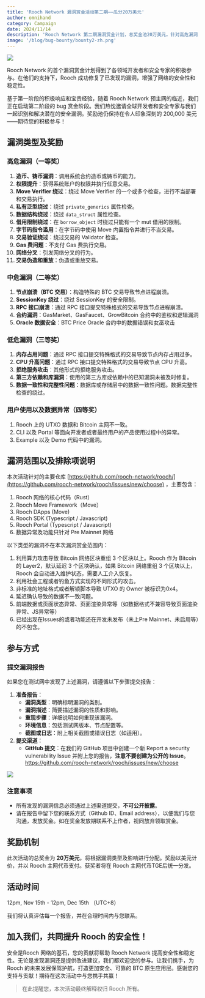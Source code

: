 ```yaml
---
title: 'Rooch Network 漏洞赏金活动第二期——瓜分20万美元'
author: omnihand
category: Campaign
date: 2024/11/14
description: 'Rooch Network 第二期漏洞赏金计划，总奖金池20万美元。针对高危漏洞（如造币、权限提升、验证绕过等）、中危漏洞（如节点崩溃、合约漏洞等）和低危漏洞提供不同级别的奖励。活动时间为2024年11月15日至12月15日。'
image: '/blog/bug-bounty/bounty2-zh.png'
---
```



<PostHeader />

![](/blog/bug-bounty/bounty2-zh.png)

Rooch Network 的首个漏洞赏金计划得到了各领域开发者和安全专家的积极参与。在他们的支持下，Rooch 成功修复了已发现的漏洞，增强了网络的安全性和稳定性。

基于第一阶段的积极响应和宝贵经验，随着 Rooch Network 预主网的临近，我们正在启动第二阶段的 bug 赏金阶段。我们热忱邀请全球开发者和安全专家与我们一起识别和解决潜在的安全漏洞。奖励池仍保持在令人印象深刻的 200,000 美元——期待您的积极参与！

## 漏洞类型及奖励

### 高危漏洞（一等奖）

1. **造币、铸币漏洞**：调用系统合约造币或铸币的能力。
2. **权限提升**：获得系统账户的权限并执行任意交易。
3. **Move Verifier 绕过**：绕过 Move Verifier 的一个或多个检查，进行不当部署和交易执行。
4. **私有泛型绕过**：绕过 `private_generics` 属性检查。
5. **数据结构绕过**：绕过 `data_struct` 属性检查。
6. **借用限制绕过**：在 `borrow_object` 时绕过只能有一个 mut 借用的限制。
7. **字节码指令滥用**：在字节码中使用 Move 内置指令并进行不当交易。
8. **交易验证绕过**：绕过交易的 Validator 检查。
9. **Gas 费问题**：不支付 Gas 费执行交易。
10. **网络分叉**：引发网络分叉的行为。
11. **交易伪造和重放**：伪造或重放交易。

### 中危漏洞（二等奖）

1. **节点崩溃（BTC 交易）**：构造特殊的 BTC 交易导致节点进程崩溃。
2. **SessionKey 绕过**：绕过 SessionKey 的安全限制。
3. **RPC 接口崩溃**：通过 RPC 接口提交特殊格式的交易导致节点进程崩溃。
4. **合约漏洞**：GasMarket、GasFaucet、GrowBitcoin 合约中的鉴权和逻辑漏洞
5. **Oracle 数据安全**：BTC Price Oracle 合约中的数据错误和女巫攻击

### 低危漏洞（三等奖）

1. **内存占用问题**：通过 RPC 接口提交特殊格式的交易导致节点内存占用过多。
2. **CPU 升高问题**：通过 RPC 接口提交特殊格式的交易导致节点 CPU 升高。
3. **拒绝服务攻击**：其他形式的拒绝服务攻击。
4. **第三方依赖和库漏洞**：使用的第三方库或依赖中的已知漏洞未被及时修复。
5. **数据一致性和完整性问题**：数据库或存储层中的数据一致性问题。数据完整性检查的绕过。

### 用户使用以及数据异常（四等奖）

1. Rooch 上的 UTXO 数据和 Bitcoin 主网不一致。
2. CLI 以及 Portal 等面向开发者或者最终用户的产品使用过程中的异常。
3. Example 以及 Demo 代码中的漏洞。

## 漏洞范围以及排除项说明

本次活动针对的主要仓库 [https://github.com/rooch-network/rooch/](https://github.com/rooch-network/rooch/issues/new/choose) ，主要包含：

1. Rooch 网络的核心代码（Rust）
2. Rooch Move Framework（Move）
3. Rooch DApps (Move)
4. Rooch SDK (Typescript / Javascript)
5. Rooch Portal (Typescript / Javascript)
6. 数据异常及功能只针对 Pre Mainnet 网络

以下类型的漏洞不在本次漏洞赏金范围内：

1. 利用算力攻击导致 Bitcoin 网络区块重组 3 个区块以上。Rooch 作为 Bitcoin 的 Layer2，默认延迟 3 个区块确认，如果 Bitcoin 网络重组 3 个区块以上， Rooch 会自动进入维护状态，需要人工介入恢复。
2. 利用社会工程或者钓鱼方式实现的不同形式的攻击。
3. 非标准的地址格式或者解锁脚本导致 UTXO 的 Owner 被标识为0x4。
4. 延迟确认导致的数据不一致问题。
5. 前端数据或页面状态异常、页面渲染异常等（如数据格式不兼容导致页面渲染异常、JS异常等）
6. 已经出现在Issues的或者功能还在开发未发布（未上Pre Mainnet、未启用等）的不包含。

## 参与方式

### 提交漏洞报告

如果您在测试网中发现了上述漏洞，请遵循以下步骤提交报告：

1. **准备报告**：
    - **漏洞类型**：明确标明漏洞的类别。
    - **漏洞描述**：简要描述漏洞的性质和影响。
    - **重现步骤**：详细说明如何重现该漏洞。
    - **环境信息**：包括测试网版本、节点配置等。
    - **截图或日志**：附上相关截图或错误日志（如适用）。
2. **提交渠道**：
    - **GitHub 提交**：在我们的 GitHub 项目中创建一个新 Report a security vulnerability Issue 并附上您的报告，**注意不要创建为公开的 Issue**。https://github.com/rooch-network/rooch/issues/new/choose

![](/blog/bug-bounty/open-issues.png)

### 注意事项

- 所有发现的漏洞信息必须通过上述渠道提交，**不可公开披露**。
- 请在报告中留下您的联系方式（Github ID、Email address），以便我们与您沟通，发放奖金。如在奖金发放期联系不上作者，视同放弃领取赏金。

## 奖励机制

此次活动的总奖金为 **20万美元**，将根据漏洞类型及影响进行分配。奖励以美元计价，并以 Rooch 主网代币支付。获奖者将在 Rooch 主网代币TGE后统一分发。

## 活动时间

12pm, Nov 15th - 12pm, Dec 15th （UTC+8）

我们将认真评估每一个报告，并在合理时间内与您联系。

## 加入我们，共同提升 Rooch 的安全性！

安全是Rooch 网络的基石，您的贡献将帮助 Rooch Network 提高安全性和稳定性。无论是发现漏洞还是提供改进建议，我们都欢迎您的参与。让我们携手，为 Rooch 的未来发展保驾护航，打造更加安全、可靠的 BTC 原生应用层。感谢您的支持与贡献！期待在这次活动中与您携手共赢！

> 在此提醒您，本次活动最终解释权归 Rooch 所有。
